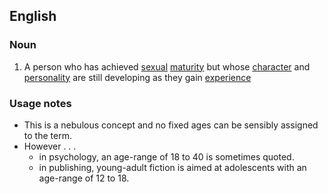 ==English==

===Noun===
{{wikipedia}}
{{en-noun}}

# A person who has achieved [[sexual]] [[maturity]] but whose [[character]] and [[personality]] are still developing as they gain [[experience]]

===Usage notes===
* This is a nebulous concept and no fixed ages can be sensibly assigned to the term.
* However . . .
** in psychology, an age-range of 18 to 40 is sometimes quoted.
** in publishing, young-adult fiction is aimed at adolescents with an age-range of 12 to 18.
